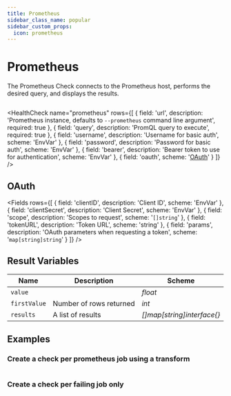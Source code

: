 ```yaml
---
title: Prometheus
sidebar_class_name: popular
sidebar_custom_props:
  icon: prometheus
---
```


# <Icon name="prometheus" /> Prometheus

The Prometheus Check connects to the Prometheus host, performs the desired query, and displays the results.

```yaml title="prometheus.yaml"  file=<rootDir>/modules/canary-checker/fixtures/datasources/prometheus.yaml

```

<HealthCheck
  name="prometheus"
  rows={[
    {
      field: 'url',
      description:
        'Prometheus instance, defaults to `--prometheus` command line argument',
      required: true
    },
    { field: 'query', description: 'PromQL query to execute', required: true },
    {
      field: 'username',
      description: 'Username for basic auth',
      scheme: 'EnvVar'
    },
    {
      field: 'password',
      description: 'Password for basic auth',
      scheme: 'EnvVar'
    },
    {
      field: 'bearer',
      description: 'Bearer token to use for authentication',
      scheme: 'EnvVar'
    },
    { field: 'oauth', scheme: '[OAuth](#oauth)' }
  ]}
/>

## OAuth

<Fields
  rows={[
    { field: 'clientID', description: 'Client ID', scheme: 'EnvVar' },
    { field: 'clientSecret', description: 'Client Secret', scheme: 'EnvVar' },
    { field: 'scope', description: 'Scopes to request', scheme: '`[]string`' },
    { field: 'tokenURL', description: 'Token URL', scheme: 'string' },
    {
      field: 'params',
      description: 'OAuth parameters when requesting a token',
      scheme: '`map[string]string`'
    }
  ]}
/>

## Result Variables

| Name         | Description             | Scheme                      |
| ------------ | ----------------------- | --------------------------- |
| `value`      |                         | _float_                     |
| `firstValue` | Number of rows returned | _int_                       |
| `results`    | A list of results       | _[]map[string]interface{}_ |


## Examples

### Create a check per prometheus job using a transform

```yaml title="jobs.yaml"  file=<rootDir>/modules/canary-checker/fixtures/prometheus/jobs.yaml
```

### Create a check per failing job only

```yaml title="jobs.yaml"  file=<rootDir>/modules/canary-checker/fixtures/prometheus/jobs-fail-only.yaml
```
